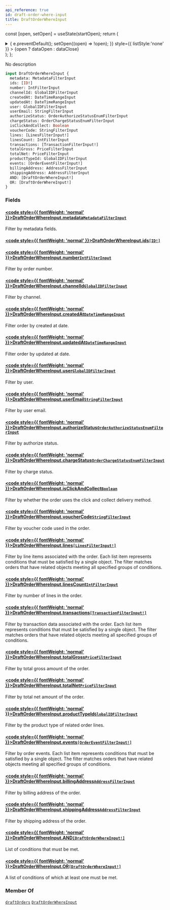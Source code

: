 ```yaml
---
api_reference: true
id: draft-order-where-input
title: DraftOrderWhereInput
---
```






const [open, setOpen] = useState(startOpen);
return (
<details {...(open ? { open: true } : {})} className="details" style={{ border:'none', boxShadow:'none', background:'var(--ifm-background-color)' }}>
<summary
onClick={(e) => {
e.preventDefault();
setOpen((open) => !open);
}}
style={{ listStyle:'none' }} >
{open ? dataOpen : dataClose}
</summary>
{open && children}
</details>
);
};

No description

```graphql
input DraftOrderWhereInput {
  metadata: MetadataFilterInput
  ids: [ID!]
  number: IntFilterInput
  channelId: GlobalIDFilterInput
  createdAt: DateTimeRangeInput
  updatedAt: DateTimeRangeInput
  user: GlobalIDFilterInput
  userEmail: StringFilterInput
  authorizeStatus: OrderAuthorizeStatusEnumFilterInput
  chargeStatus: OrderChargeStatusEnumFilterInput
  isClickAndCollect: Boolean
  voucherCode: StringFilterInput
  lines: [LinesFilterInput!]
  linesCount: IntFilterInput
  transactions: [TransactionFilterInput!]
  totalGross: PriceFilterInput
  totalNet: PriceFilterInput
  productTypeId: GlobalIDFilterInput
  events: [OrderEventFilterInput!]
  billingAddress: AddressFilterInput
  shippingAddress: AddressFilterInput
  AND: [DraftOrderWhereInput!]
  OR: [DraftOrderWhereInput!]
}
```

### Fields

#### [<code style={{ fontWeight: 'normal' }}>DraftOrderWhereInput.<b>metadata</b></code>](#)<Bullet />[`MetadataFilterInput`](../../../api-reference/miscellaneous/inputs/metadata-filter-input.mdx) <Badge class="badge badge--secondary" text="input"/> <Badge class="badge badge--secondary" text="miscellaneous"/>

Filter by metadata fields.

#### [<code style={{ fontWeight: 'normal' }}>DraftOrderWhereInput.<b>ids</b></code>](#)<Bullet />[`[ID!]`](../../../api-reference/miscellaneous/scalars/id.mdx) <Badge class="badge badge--secondary" text="list"/> <Badge class="badge badge--secondary" text="scalar"/> <Badge class="badge badge--secondary" text="miscellaneous"/>

#### [<code style={{ fontWeight: 'normal' }}>DraftOrderWhereInput.<b>number</b></code>](#)<Bullet />[`IntFilterInput`](../../../api-reference/miscellaneous/inputs/int-filter-input.mdx) <Badge class="badge badge--secondary" text="input"/> <Badge class="badge badge--secondary" text="miscellaneous"/>

Filter by order number.

#### [<code style={{ fontWeight: 'normal' }}>DraftOrderWhereInput.<b>channelId</b></code>](#)<Bullet />[`GlobalIDFilterInput`](../../../api-reference/miscellaneous/inputs/global-idfilter-input.mdx) <Badge class="badge badge--secondary" text="input"/> <Badge class="badge badge--secondary" text="miscellaneous"/>

Filter by channel.

#### [<code style={{ fontWeight: 'normal' }}>DraftOrderWhereInput.<b>createdAt</b></code>](#)<Bullet />[`DateTimeRangeInput`](../../../api-reference/miscellaneous/inputs/date-time-range-input.mdx) <Badge class="badge badge--secondary" text="input"/> <Badge class="badge badge--secondary" text="miscellaneous"/>

Filter order by created at date.

#### [<code style={{ fontWeight: 'normal' }}>DraftOrderWhereInput.<b>updatedAt</b></code>](#)<Bullet />[`DateTimeRangeInput`](../../../api-reference/miscellaneous/inputs/date-time-range-input.mdx) <Badge class="badge badge--secondary" text="input"/> <Badge class="badge badge--secondary" text="miscellaneous"/>

Filter order by updated at date.

#### [<code style={{ fontWeight: 'normal' }}>DraftOrderWhereInput.<b>user</b></code>](#)<Bullet />[`GlobalIDFilterInput`](../../../api-reference/miscellaneous/inputs/global-idfilter-input.mdx) <Badge class="badge badge--secondary" text="input"/> <Badge class="badge badge--secondary" text="miscellaneous"/>

Filter by user.

#### [<code style={{ fontWeight: 'normal' }}>DraftOrderWhereInput.<b>userEmail</b></code>](#)<Bullet />[`StringFilterInput`](../../../api-reference/miscellaneous/inputs/string-filter-input.mdx) <Badge class="badge badge--secondary" text="input"/> <Badge class="badge badge--secondary" text="miscellaneous"/>

Filter by user email.

#### [<code style={{ fontWeight: 'normal' }}>DraftOrderWhereInput.<b>authorizeStatus</b></code>](#)<Bullet />[`OrderAuthorizeStatusEnumFilterInput`](../../../api-reference/orders/inputs/order-authorize-status-enum-filter-input.mdx) <Badge class="badge badge--secondary" text="input"/> <Badge class="badge badge--secondary" text="orders"/>

Filter by authorize status.

#### [<code style={{ fontWeight: 'normal' }}>DraftOrderWhereInput.<b>chargeStatus</b></code>](#)<Bullet />[`OrderChargeStatusEnumFilterInput`](../../../api-reference/orders/inputs/order-charge-status-enum-filter-input.mdx) <Badge class="badge badge--secondary" text="input"/> <Badge class="badge badge--secondary" text="orders"/>

Filter by charge status.

#### [<code style={{ fontWeight: 'normal' }}>DraftOrderWhereInput.<b>isClickAndCollect</b></code>](#)<Bullet />[`Boolean`](../../../api-reference/miscellaneous/scalars/boolean.mdx) <Badge class="badge badge--secondary" text="scalar"/> <Badge class="badge badge--secondary" text="miscellaneous"/>

Filter by whether the order uses the click and collect delivery method.

#### [<code style={{ fontWeight: 'normal' }}>DraftOrderWhereInput.<b>voucherCode</b></code>](#)<Bullet />[`StringFilterInput`](../../../api-reference/miscellaneous/inputs/string-filter-input.mdx) <Badge class="badge badge--secondary" text="input"/> <Badge class="badge badge--secondary" text="miscellaneous"/>

Filter by voucher code used in the order.

#### [<code style={{ fontWeight: 'normal' }}>DraftOrderWhereInput.<b>lines</b></code>](#)<Bullet />[`[LinesFilterInput!]`](../../../api-reference/orders/inputs/lines-filter-input.mdx) <Badge class="badge badge--secondary" text="list"/> <Badge class="badge badge--secondary" text="input"/> <Badge class="badge badge--secondary" text="orders"/>

Filter by line items associated with the order. Each list item represents conditions that must be satisfied by a single object. The filter matches orders that have related objects meeting all specified groups of conditions.

#### [<code style={{ fontWeight: 'normal' }}>DraftOrderWhereInput.<b>linesCount</b></code>](#)<Bullet />[`IntFilterInput`](../../../api-reference/miscellaneous/inputs/int-filter-input.mdx) <Badge class="badge badge--secondary" text="input"/> <Badge class="badge badge--secondary" text="miscellaneous"/>

Filter by number of lines in the order.

#### [<code style={{ fontWeight: 'normal' }}>DraftOrderWhereInput.<b>transactions</b></code>](#)<Bullet />[`[TransactionFilterInput!]`](../../../api-reference/orders/inputs/transaction-filter-input.mdx) <Badge class="badge badge--secondary" text="list"/> <Badge class="badge badge--secondary" text="input"/> <Badge class="badge badge--secondary" text="orders"/>

Filter by transaction data associated with the order. Each list item represents conditions that must be satisfied by a single object. The filter matches orders that have related objects meeting all specified groups of conditions.

#### [<code style={{ fontWeight: 'normal' }}>DraftOrderWhereInput.<b>totalGross</b></code>](#)<Bullet />[`PriceFilterInput`](../../../api-reference/miscellaneous/inputs/price-filter-input.mdx) <Badge class="badge badge--secondary" text="input"/> <Badge class="badge badge--secondary" text="miscellaneous"/>

Filter by total gross amount of the order.

#### [<code style={{ fontWeight: 'normal' }}>DraftOrderWhereInput.<b>totalNet</b></code>](#)<Bullet />[`PriceFilterInput`](../../../api-reference/miscellaneous/inputs/price-filter-input.mdx) <Badge class="badge badge--secondary" text="input"/> <Badge class="badge badge--secondary" text="miscellaneous"/>

Filter by total net amount of the order.

#### [<code style={{ fontWeight: 'normal' }}>DraftOrderWhereInput.<b>productTypeId</b></code>](#)<Bullet />[`GlobalIDFilterInput`](../../../api-reference/miscellaneous/inputs/global-idfilter-input.mdx) <Badge class="badge badge--secondary" text="input"/> <Badge class="badge badge--secondary" text="miscellaneous"/>

Filter by the product type of related order lines.

#### [<code style={{ fontWeight: 'normal' }}>DraftOrderWhereInput.<b>events</b></code>](#)<Bullet />[`[OrderEventFilterInput!]`](../../../api-reference/orders/inputs/order-event-filter-input.mdx) <Badge class="badge badge--secondary" text="list"/> <Badge class="badge badge--secondary" text="input"/> <Badge class="badge badge--secondary" text="orders"/>

Filter by order events. Each list item represents conditions that must be satisfied by a single object. The filter matches orders that have related objects meeting all specified groups of conditions.

#### [<code style={{ fontWeight: 'normal' }}>DraftOrderWhereInput.<b>billingAddress</b></code>](#)<Bullet />[`AddressFilterInput`](../../../api-reference/users/inputs/address-filter-input.mdx) <Badge class="badge badge--secondary" text="input"/> <Badge class="badge badge--secondary" text="users"/>

Filter by billing address of the order.

#### [<code style={{ fontWeight: 'normal' }}>DraftOrderWhereInput.<b>shippingAddress</b></code>](#)<Bullet />[`AddressFilterInput`](../../../api-reference/users/inputs/address-filter-input.mdx) <Badge class="badge badge--secondary" text="input"/> <Badge class="badge badge--secondary" text="users"/>

Filter by shipping address of the order.

#### [<code style={{ fontWeight: 'normal' }}>DraftOrderWhereInput.<b>AND</b></code>](#)<Bullet />[`[DraftOrderWhereInput!]`](../../../api-reference/orders/inputs/draft-order-where-input.mdx) <Badge class="badge badge--secondary" text="list"/> <Badge class="badge badge--secondary" text="input"/> <Badge class="badge badge--secondary" text="orders"/>

List of conditions that must be met.

#### [<code style={{ fontWeight: 'normal' }}>DraftOrderWhereInput.<b>OR</b></code>](#)<Bullet />[`[DraftOrderWhereInput!]`](../../../api-reference/orders/inputs/draft-order-where-input.mdx) <Badge class="badge badge--secondary" text="list"/> <Badge class="badge badge--secondary" text="input"/> <Badge class="badge badge--secondary" text="orders"/>

A list of conditions of which at least one must be met.

### Member Of

[`draftOrders`](../../../api-reference/orders/queries/draft-orders.mdx) <Badge class="badge badge--secondary" text="query"/><Bullet />[`DraftOrderWhereInput`](../../../api-reference/orders/inputs/draft-order-where-input.mdx) <Badge class="badge badge--secondary" text="input"/>
